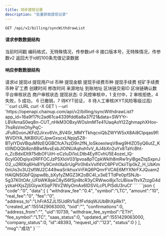 ---
title: 同步提现记录
description: "批量获取提现记录"
---

`GET /api/v2/billing/syncWithdrawList`

#### 请求参数数据结构
<ParamField query="time" type="long" required>
    当前时间戳
</ParamField>
<ParamField query="charset" type="string" required>
    编码格式，无特殊情况，传参数utf-8
</ParamField>
<ParamField query="version" type="string" required>
    接口版本号，无特殊情况，传参数v2
</ParamField>

<ParamField query="max_id" type="string" required>
    返回大于id的100条充值记录数据
</ParamField>


#### 响应参数数据结构
<ResponseField type="object[ ]">
    <Expandable title="object">
        <ResponseField name="request_id" type="string">请求id</ResponseField>
        <ResponseField name="id" type="integer">提现id</ResponseField>
        <ResponseField name="uid" type="integer">提现用户id</ResponseField>
        <ResponseField name="symbol" type="string">币种</ResponseField>
        <ResponseField name="amount" type="string">提现金额</ResponseField>
        <ResponseField name="withdraw_fee_symbol" type="string">提现手续费币种</ResponseField>
        <ResponseField name="withdraw_fee" type="string">提现手续费</ResponseField>
        <ResponseField name="fee_symbol" type="string">挖矿手续费币种</ResponseField>
        <ResponseField name="real_fee" type="string">矿工费</ResponseField>
        <ResponseField name="created_at" type="long">创建时间</ResponseField>
        <ResponseField name="updated_at" type="long">修改时间</ResponseField>
        <ResponseField name="address_from" type="string">来源地址</ResponseField>
        <ResponseField name="address_to" type="string">到账地址</ResponseField>
        <ResponseField name="txid" type="string">区块链交易ID</ResponseField>
        <ResponseField name="confirmations" type="integer">区块链确认数</ResponseField>
        <ResponseField name="saas_status" type="integer">平台审核状态</ResponseField>
        <ResponseField name="company_status" type="integer">商户审核状态</ResponseField>
        <ResponseField name="status" type="integer">提现状态: 0 风控审核中，1 支付中，2 审核拒绝，4 失败，5 成功， 6 已撤销，7 待KYT验证， 8 待人工审核(KYT风险等级过高)</ResponseField>
    </Expandable>
</ResponseField>



<RequestExample>
  ```curl cURL
  curl -X GET \
  --url 'https://openapi.chainup.com/api/v2/billing/syncWithdrawList?app_id=16a9f17fc2ad61ca4339fdd6a8a37f21&data=SWYYr-LBVAmaS0eq8n-CUT_nHkM3OBxyWOsImMTe41UaqAoYI2ZghmaphXHov-7hsRsVmOhyPqC-JFuRGvonJKFd2Jirxv6Vn_8V40r_MMYTkhqcviQbZWYW5xX8Ai8CIpqas9fIWVDIYA_NKBl0UCJpwGxscxLNpjq5Z8-BTyIYDsVBquM9zEQGBCfcA7szD9n2fN_loSkoexlwqV8wg9HIZO5yQ6utZ_Kt0lNDQQb8zn8BwfAvsEsbJlOINUAqhxh1vV_AJ4bXn2uYx8TaYcBht-n_ZcBdxIDt975dbOFUiH-oCzIuDi1oLDtb4EylfCvhU5E4ozel_lQ-6cyIG0Dqiiyx0RFFOCJzPSXIoV031pvoa8pTCpkWklh8mRw1rylBgeZtqSxpnJO2_u2RIlXq6Hs8Yly9CmhIXaSrUgPir0h6xVxlf4VC6PFVCkiiTlp0kZ_H_UbKm0nUis3v3U2sflWJ2C449waSrikhuxVrFAQ6PQmrFVCAE6MYXNrFXJQuam2HAIQNSGbFQjspw8b_bXyfyZMGZ3K2oBC4I_v3eETTdPe0pfSNJb-5g37K0tOAr_UFbWK8pkC8yl56fSjn8tcR3yCRWwoi8jxTcUBiswTtvXZtzgG4dyzkaHXjsZjSGiywXSqP76VZWlyOmAx6IDSViLcPLPISdU3ruCI'
  ```
</RequestExample>



<ResponseExample>
```json
{
    "code":"0",
    "data":[
        {
            "withdraw_fee":"0.4",
            "symbol":"LTC",
            "amount":"10",
            "real_fee":"0",
            "fee":"0",
            "address_to":"LhFrA5ZJL15UdRV1uEfFxfdqWJUbBhXpRk1",
            "created_at":1551429063000,
            "txid":"",
            "confirmations":0,
            "address_from":"",
            "uid":10739,
            "withdraw_fee_symbol":"ETH",
            "fee_symbol":"LTC",
            "saas_status":0,
            "updated_at":1551429063000,
            "company_status":0,
            "id":48393,
            "request_id":"123",
            "status":0
        }
    ],
    "msg":"成功"
}
```
</ResponseExample>
